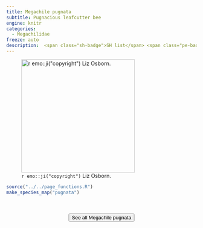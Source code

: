 ```yaml
---
title: Megachile pugnata
subtitle: Pugnacious leafcutter bee
engine: knitr
categories:
  - Megachilidae
freeze: auto
description:  <span class="sh-badge">SH list</span> <span class="pe-badge">PM Evidence</span>
---
```

![`r emo::ji("copyright")` Liz Osborn.](https://inaturalist-open-data.s3.amazonaws.com/photos/254603013/large.jpg){height=300}





```r
source("../../page_functions.R")
make_species_map("pugnata")
```
<br><br>
<center>


<a href="https://inaturalist.ca/observations?place_id=7085&quality_grade=research&subview=map&taxon_id=198850"><button type="button" class="btn btn-secondary">See all Megachile pugnata <i class="fa-solid fa-arrow-up-right-from-square"></i> </button></a>
</center>
